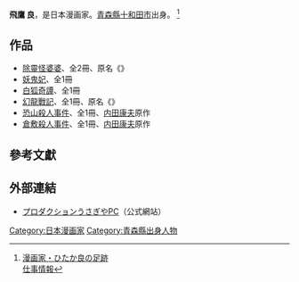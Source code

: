 {{Veil|time=2015-09-12T07:11:14+00:00}}
{{Japanese|japanese=ひたか 良|kana=ひたか りょう|romaji=Hitaka Ryō}}
{{漫畫}}
'''飛鷹 良'''，{{BD||1月25日|catIdx=Hitaka Ryō}}是日本漫画家。[[青森縣|青森縣]][[十和田市|十和田市]]出身。
<ref>[http://www5a.biglobe.ne.jp/~usagi-ya/u2prfl.html 漫画家・ひたか良の足跡]<br/>[http://www5a.biglobe.ne.jp/~usagi-ya/u1bsns.html 仕事情報]</ref>

==作品==
* [[除靈怪婆婆|除靈怪婆婆]]、全2冊、原名《{{lang|ja|お祓い探偵団}}》
* [[妖鬼妃|妖鬼妃]]、全1冊
* [[白狐奇譚|白狐奇譚]]、全1冊
* [[幻龍戰記|幻龍戰記]]、全1冊、原名《{{lang|ja|幻竜戦記}}》
* [[恐山殺人事件|恐山殺人事件]]、全1冊、[[内田康夫|内田康夫]]原作
* [[倉敷殺人事件|倉敷殺人事件]]、全1冊、[[内田康夫|内田康夫]]原作
{{HideH|以下疑似未有中文版}}{{lang|ja|
* 《裸足のスーパーギャル》、全7冊
* 《飛翔伝説》、全3冊
* 《ヒット・エンド・LOVE》、全2冊
* 《光へのストローク》、全2冊
* 《ザ・先生ション！》、全2冊
* 《ムーンライトSOS》
* 《今夜はルナティック!》
* 《黒髪塚》
}}
{{HideF}}

==參考文獻==
<div class="references-small">
<references></references>
</div>

==外部連結==
* {{ja}}[http://www5a.biglobe.ne.jp/~usagi-ya/ プロダクションうさぎやPC]（公式網站）

{{Japanese cartoonist-stub}}
{{DEFAULTSORT:Hitaka Ryou}}
[[Category:日本漫画家|Category:日本漫画家]]
[[Category:青森縣出身人物|Category:青森縣出身人物]]